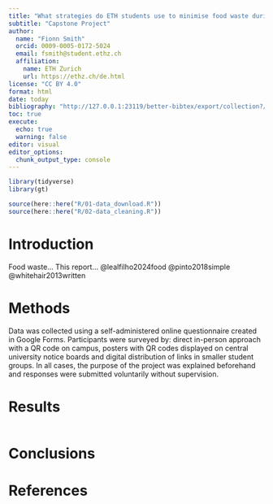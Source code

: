 ```yaml
---
title: "What strategies do ETH students use to minimise food waste during weekday lunches?"
subtitle: "Capstone Project"
author:
  name: "Fionn Smith"
  orcid: 0009-0005-0172-5024
  email: fsmith@student.ethz.ch
  affiliation: 
    name: ETH Zurich
    url: https://ethz.ch/de.html
license: "CC BY 4.0"
format: html
date: today
bibliography: "http://127.0.0.1:23119/better-bibtex/export/collection?/2/TheDeathrae.bibtex"
toc: true
execute: 
  echo: true
  warning: false
editor: visual
editor_options: 
  chunk_output_type: console
---
```


```r
library(tidyverse)
library(gt)

source(here::here("R/01-data_download.R"))
source(here::here("R/02-data_cleaning.R"))

```

# Introduction

Food waste... This report... @lealfilho2024food @pinto2018simple @whitehair2013written

# Methods

Data was collected using a self-administered online questionnaire created in Google Forms. Participants were surveyed by: direct in-person approach with a QR code on campus, posters with QR codes displayed on central university notice boards and digital distribution of links in smaller student groups. In all cases, the purpose of the project was explained beforehand and responses were submitted voluntarily without supervision.

# Results

```r

```

# Conclusions

# References
